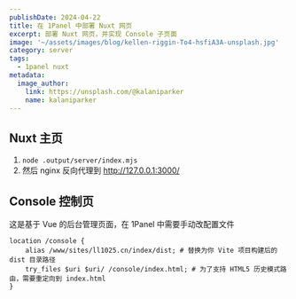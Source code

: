 ```yaml
---
publishDate: 2024-04-22
title: 在 1Panel 中部署 Nuxt 网页
excerpt: 部署 Nuxt 网页，并实现 Console 子页面
image: '~/assets/images/blog/kellen-riggin-To4-hsfiA3A-unsplash.jpg'
category: server
tags:
  - 1panel nuxt
metadata:
  image_author:
    link: https://unsplash.com/@kalaniparker
    name: kalaniparker
---
```


## Nuxt 主页

1. `node .output/server/index.mjs`
2. 然后 nginx 反向代理到 http://127.0.0.1:3000/

## Console 控制页

这是基于 Vue 的后台管理页面，在 1Panel 中需要手动改配置文件

```nginx
location /console {
    alias /www/sites/ll1025.cn/index/dist; # 替换为你 Vite 项目构建后的 dist 目录路径
    try_files $uri $uri/ /console/index.html; # 为了支持 HTML5 历史模式路由，需要重定向到 index.html
}
```

